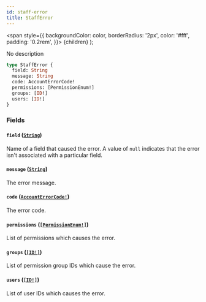 ```yaml
---
id: staff-error
title: StaffError
---
```


<span
style={{
      backgroundColor: color,
      borderRadius: '2px',
      color: '#fff',
      padding: '0.2rem',
    }}>
{children}
</span>
);

No description

```graphql
type StaffError {
  field: String
  message: String
  code: AccountErrorCode!
  permissions: [PermissionEnum!]
  groups: [ID!]
  users: [ID!]
}
```

### Fields

#### `field` ([`String`](/api-reference/scalars/string.mdx))

Name of a field that caused the error. A value of `null` indicates that the error isn't associated with a particular field.

#### `message` ([`String`](/api-reference/scalars/string.mdx))

The error message.

#### `code` ([`AccountErrorCode!`](/api-reference/enums/account-error-code.mdx))

The error code.

#### `permissions` ([`[PermissionEnum!]`](/api-reference/enums/permission-enum.mdx))

List of permissions which causes the error.

#### `groups` ([`[ID!]`](/api-reference/scalars/id.mdx))

List of permission group IDs which cause the error.

#### `users` ([`[ID!]`](/api-reference/scalars/id.mdx))

List of user IDs which causes the error.
